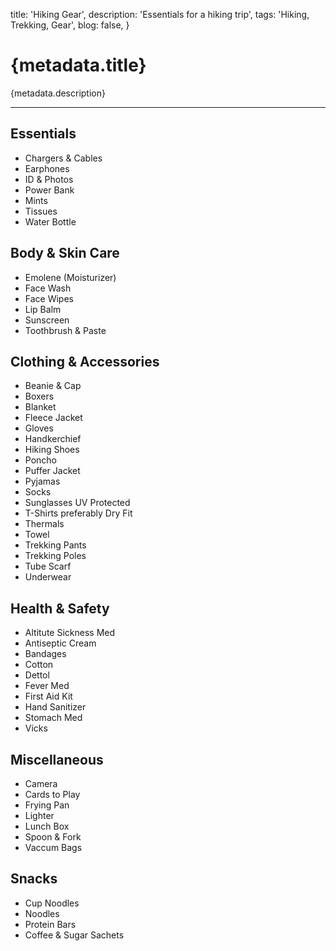 
  title: 'Hiking Gear',
  description: 'Essentials for a hiking trip',
  tags: 'Hiking, Trekking, Gear',
  blog: false,
}

# {metadata.title}

{metadata.description}

---

## Essentials

- Chargers & Cables
- Earphones
- ID & Photos
- Power Bank
- Mints
- Tissues
- Water Bottle

## Body & Skin Care

- Emolene (Moisturizer)
- Face Wash
- Face Wipes
- Lip Balm
- Sunscreen
- Toothbrush & Paste

## Clothing & Accessories

- Beanie & Cap
- Boxers
- Blanket
- Fleece Jacket
- Gloves
- Handkerchief
- Hiking Shoes
- Poncho
- Puffer Jacket
- Pyjamas
- Socks
- Sunglasses UV Protected
- T-Shirts preferably Dry Fit
- Thermals
- Towel
- Trekking Pants
- Trekking Poles
- Tube Scarf
- Underwear

## Health & Safety

- Altitute Sickness Med
- Antiseptic Cream
- Bandages
- Cotton
- Dettol
- Fever Med
- First Aid Kit
- Hand Sanitizer
- Stomach Med
- Vicks

## Miscellaneous

- Camera
- Cards to Play
- Frying Pan
- Lighter
- Lunch Box
- Spoon & Fork
- Vaccum Bags

## Snacks

- Cup Noodles
- Noodles
- Protein Bars
- Coffee & Sugar Sachets
